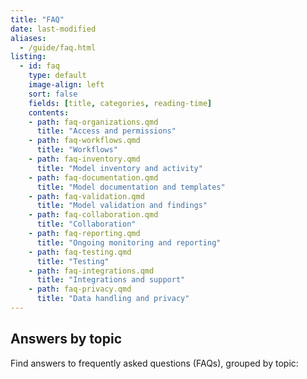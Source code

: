 ```yaml
---
title: "FAQ"
date: last-modified
aliases:
  - /guide/faq.html
listing:
  - id: faq
    type: default
    image-align: left
    sort: false
    fields: [title, categories, reading-time]
    contents:
    - path: faq-organizations.qmd
      title: "Access and permissions"
    - path: faq-workflows.qmd
      title: "Workflows"
    - path: faq-inventory.qmd
      title: "Model inventory and activity"
    - path: faq-documentation.qmd
      title: "Model documentation and templates"
    - path: faq-validation.qmd
      title: "Model validation and findings"
    - path: faq-collaboration.qmd
      title: "Collaboration"
    - path: faq-reporting.qmd
      title: "Ongoing monitoring and reporting"
    - path: faq-testing.qmd
      title: "Testing"
    - path: faq-integrations.qmd
      title: "Integrations and support"
    - path: faq-privacy.qmd
      title: "Data handling and privacy"
---
```


## Answers by topic

Find answers to frequently asked questions (FAQs), grouped by topic:

:::{#faq}
:::